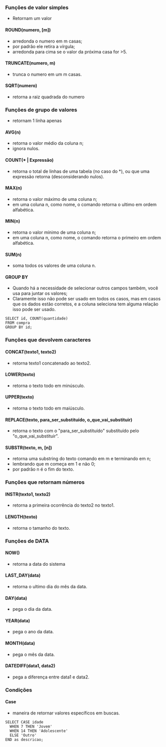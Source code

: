 






### Funções de valor simples

-   Retornam um valor

#### ROUND(numero, \[m\])

-   arredonda o numero em m casas;
-   por padrão ele retira a vírgula;
-   arredonda para cima se o valor da próxima casa for \>5.

#### TRUNCATE(numero, m)

-   trunca o numero em um m casas.

#### SQRT(numero)

-   retorna a raiz quadrada do numero








### Funções de grupo de valores

-   retornam 1 linha apenas

#### AVG(n)

-   retorna o valor médio da coluna n;
-   ignora nulos.

#### COUNT(\* \| Expressão)

-   retorna o total de linhas de uma tabela (no caso do \*), ou que uma
    expressão retorna (desconsiderando nulos).

#### MAX(n)

-   retorna o valor máximo de uma coluna n;
-   em uma coluna n, como nome, o comando retorna o ultimo em ordem
    alfabética.

#### MIN(n)

-   retorna o valor mínimo de uma coluna n;
-   em uma coluna n, como nome, o comando retorna o primeiro em ordem
    alfabética.

#### SUM(n)

-   soma todos os valores de uma coluna n.

#### GROUP BY

-   Quando há a necessidade de selecionar outros campos também, você usa
    para juntar os valores;
-   Claramente isso não pode ser usado em todos os casos, mas em casos
    que os dados estão corretos, e a coluna seleciona tem alguma relação
    isso pode ser usado.

``` {code-block-mode="2" spellcheck="false" code-block-lang="sql"}
SELECT id, COUNT(quantidade)
FROM compra
GROUP BY id;
```








### Funções que devolvem caracteres

#### CONCAT(texto1, texto2)

-   retorna texto1 concatenado ao texto2.

#### LOWER(texto)

-   retorna o texto todo em minúsculo.

#### UPPER(texto)

-   retorna o texto todo em maiúsculo.

#### REPLACE(texto, para_ser_substituído, o_que_vai_substituir)

-   retorna o texto com o "para_ser_substituído" substituído pelo
    "o_que_vai_substituir".

#### SUBSTR(texto, m, \[n\])

-   retorna uma substring do texto comando em m e terminando em n;
-   lembrando que m começa em 1 e não 0;
-   por padrão n é o fim do texto.








### Funções que retornam números

#### INSTR(texto1, texto2)

-   retorna a primeira ocorrência do texto2 no texto1.

#### LENGTH(texto)

-   retorna o tamanho do texto.








### Funções de DATA

#### NOW()

-   retorna a data do sistema

#### LAST_DAY(data)

-   retorna o ultimo dia do mês da data.

#### DAY(data)

-   pega o dia da data.

#### YEAR(data)

-   pega o ano da data.

#### MONTH(data)

-   pega o mês da data.

#### DATEDIFF(data1, data2)

-   pega a diferença entre data1 e data2.








### Condições

#### Case

-   maneira de retornar valores específicos em buscas.

``` {code-block-mode="2" spellcheck="false" code-block-lang="sql"}
SELECT CASE idade
  WHEN 7 THEN 'Jovem'
  WHEN 14 THEN 'Adolescente'
  ELSE 'Outro'
END as descricao;
```


